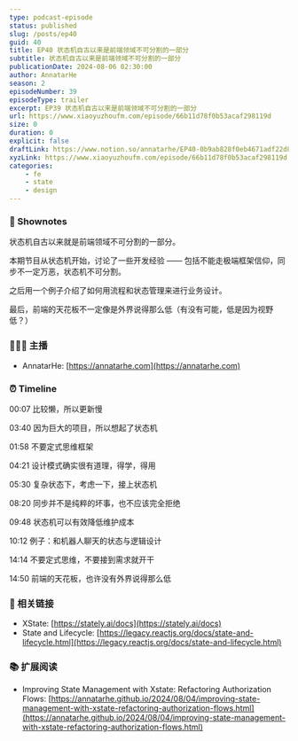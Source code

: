 ```yaml
---
type: podcast-episode
status: published
slug: /posts/ep40
guid: 40
title: EP40 状态机自古以来是前端领域不可分割的一部分
subtitle: 状态机自古以来是前端领域不可分割的一部分
publicationDate: 2024-08-06 02:30:00
author: AnnatarHe
season: 2
episodeNumber: 39
episodeType: trailer
excerpt: EP39 状态机自古以来是前端领域不可分割的一部分
url: https://www.xiaoyuzhoufm.com/episode/66b11d78f0b53acaf298119d
size: 0
duration: 0
explicit: false
draftLink: https://www.notion.so/annatarhe/EP40-0b9ab828f0eb4671adf22d8facb4d24a?pvs=4
xyzLink: https://www.xiaoyuzhoufm.com/episode/66b11d78f0b53acaf298119d
categories:
    - fe
    - state
    - design
---
```

### 📕 Shownotes

状态机自古以来就是前端领域不可分割的一部分。

本期节目从状态机开始，讨论了一些开发经验 —— 包括不能走极端框架信仰，同步不一定万恶，状态机不可分割。

之后用一个例子介绍了如何用流程和状态管理来进行业务设计。

最后，前端的天花板不一定像是外界说得那么低（有没有可能，低是因为视野低？）

### 👨‍👨‍👦 主播

- AnnatarHe: [https://annatarhe.com](https://annatarhe.com)

### ⏰ Timeline

00:07 比较懒，所以更新慢

03:40 因为巨大的项目，所以想起了状态机

01:58 不要定式思维框架

04:21 设计模式确实很有道理，得学，得用

05:30 复杂状态下，考虑一下，接上状态机

08:20 同步并不是纯粹的坏事，也不应该完全拒绝

09:48 状态机可以有效降低维护成本

10:12 例子：和机器人聊天的状态与逻辑设计

14:14 不要定式思维，不要接到需求就开干

14:50 前端的天花板，也许没有外界说得那么低

### 🔗 相关链接

- XState: [https://stately.ai/docs](https://stately.ai/docs)
- State and Lifecycle: [https://legacy.reactjs.org/docs/state-and-lifecycle.html](https://legacy.reactjs.org/docs/state-and-lifecycle.html)

### 📚 扩展阅读

- Improving State Management with Xstate: Refactoring Authorization Flows: [https://annatarhe.github.io/2024/08/04/improving-state-management-with-xstate-refactoring-authorization-flows.html](https://annatarhe.github.io/2024/08/04/improving-state-management-with-xstate-refactoring-authorization-flows.html)
